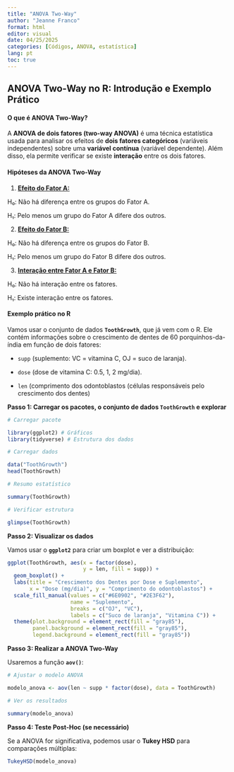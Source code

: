 ---
title: "ANOVA Two-Way"
author: "Jeanne Franco"
format: html
editor: visual
date: 04/25/2025
categories: [Códigos, ANOVA, estatística]
lang: pt
toc: true
---

## ANOVA Two-Way no R: Introdução e Exemplo Prático

#### **O que é ANOVA Two-Way?**

A **ANOVA de dois fatores (two-way ANOVA)** é uma técnica estatística usada para analisar os efeitos de **dois fatores categóricos** (variáveis independentes) sobre uma **variável contínua** (variável dependente). Além disso, ela permite verificar se existe **interação** entre os dois fatores.

#### **Hipóteses da ANOVA Two-Way**

1.  [**Efeito do Fator A:**]{.underline}

H₀: Não há diferença entre os grupos do Fator A.

H₁: Pelo menos um grupo do Fator A difere dos outros.

2.  [**Efeito do Fator B:**]{.underline}

H₀: Não há diferença entre os grupos do Fator B.

H₁: Pelo menos um grupo do Fator B difere dos outros.

3.  [**Interação entre Fator A e Fator B:**]{.underline}

H₀: Não há interação entre os fatores.

H₁: Existe interação entre os fatores.

#### **Exemplo prático no R**

Vamos usar o conjunto de dados **`ToothGrowth`**, que já vem com o R. Ele contém informações sobre o crescimento de dentes de 60 porquinhos-da-índia em função de dois fatores:

-   `supp` (suplemento: VC = vitamina C, OJ = suco de laranja).

-   `dose` (dose de vitamina C: 0.5, 1, 2 mg/dia).

-   `len` (comprimento dos odontoblastos (células responsáveis pelo crescimento dos dentes)

**Passo 1: Carregar os pacotes, o conjunto de dados `ToothGrowth` e explorar**

```{r, warning=FALSE, message=FALSE}
# Carregar pacote

library(ggplot2) # Gráficos
library(tidyverse) # Estrutura dos dados

# Carregar dados

data("ToothGrowth")
head(ToothGrowth)

# Resumo estatístico

summary(ToothGrowth)

# Verificar estrutura

glimpse(ToothGrowth)
```

**Passo 2: Visualizar os dados**

Vamos usar o **`ggplot2`** para criar um boxplot e ver a distribuição:

```{r warning=FALSE, message=FALSE}
ggplot(ToothGrowth, aes(x = factor(dose), 
                        y = len, fill = supp)) +
  geom_boxplot() +
  labs(title = "Crescimento dos Dentes por Dose e Suplemento",
       x = "Dose (mg/dia)", y = "Comprimento do odontoblastos") +
  scale_fill_manual(values = c("#6E0902", "#2E3F62"),
                    name = "Suplemento",
                    breaks = c("OJ", "VC"),
                    labels = c("Suco de laranja", "Vitamina C")) +
  theme(plot.background = element_rect(fill = "gray85"),
        panel.background = element_rect(fill = "gray85"),
        legend.background = element_rect(fill = "gray85"))
```

**Passo 3: Realizar a ANOVA Two-Way**

Usaremos a função **`aov()`**:

```{r warning=FALSE, message=FALSE}
# Ajustar o modelo ANOVA

modelo_anova <- aov(len ~ supp * factor(dose), data = ToothGrowth)

# Ver os resultados

summary(modelo_anova)
```

**Passo 4: Teste Post-Hoc (se necessário)**

Se a ANOVA for significativa, podemos usar o **Tukey HSD** para comparações múltiplas:

```{r warning=FALSE, message=FALSE}
TukeyHSD(modelo_anova)
```
